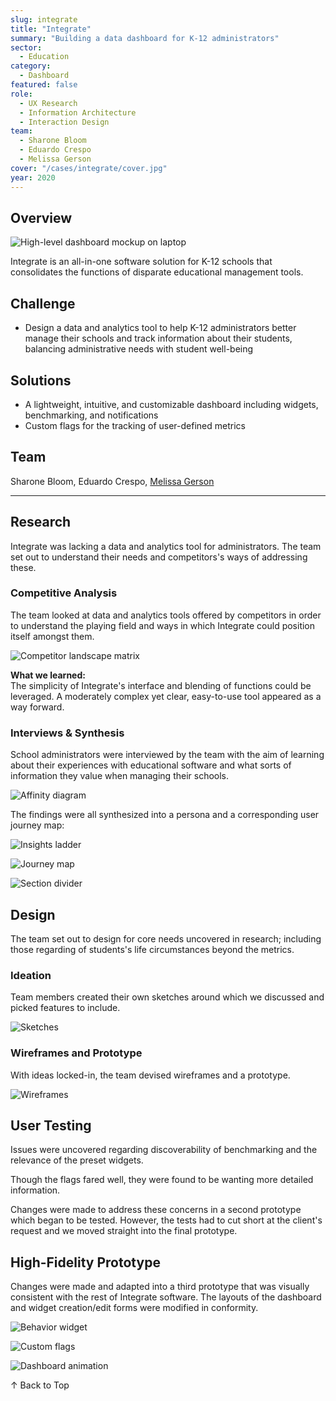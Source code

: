 ```yaml
---
slug: integrate
title: "Integrate"
summary: "Building a data dashboard for K-12 administrators"
sector:
  - Education
category: 
  - Dashboard
featured: false
role:
  - UX Research
  - Information Architecture
  - Interaction Design
team:
  - Sharone Bloom
  - Eduardo Crespo
  - Melissa Gerson
cover: "/cases/integrate/cover.jpg"
year: 2020
---
```


## Overview

![High-level dashboard mockup on laptop](/cases/integrate/cover.jpg)

Integrate is an all-in-one software solution for K-12 schools that consolidates the functions of disparate educational management tools.

## Challenge

- Design a data and analytics tool to help K-12 administrators better manage their schools and track information about their students, balancing administrative needs with student well-being

## Solutions

- A lightweight, intuitive, and customizable dashboard including widgets, benchmarking, and notifications  
- Custom flags for the tracking of user-defined metrics

## Team

Sharone Bloom, Eduardo Crespo, [Melissa Gerson](https://www.melissagersondesign.com)


---

## Research

Integrate was lacking a data and analytics tool for administrators. The team set out to understand their needs and competitors's ways of addressing these.

### Competitive Analysis

The team looked at data and analytics tools offered by competitors in order to understand the playing field and ways in which Integrate could position itself amongst them.

![Competitor landscape matrix](/cases/integrate/competitor-matrix.jpg)

**What we learned:**  
The simplicity of Integrate's interface and blending of functions could be leveraged. A moderately complex yet clear, easy-to-use tool appeared as a way forward.

### Interviews & Synthesis

School administrators were interviewed by the team with the aim of learning about their experiences with educational software and what sorts of information they value when managing their schools.

![Affinity diagram](/cases/integrate/affinity-diagram.jpg)

The findings were all synthesized into a persona and a corresponding user journey map:

![Insights ladder](/cases/integrate/insights-ladder.jpg)

![Journey map](/cases/integrate/journey-map.jpg)

![Section divider](/cases/integrate/divider-2.png)

## Design

The team set out to design for core needs uncovered in research; including those regarding of students's life circumstances beyond the metrics.

### Ideation

Team members created their own sketches around which we discussed and picked features to include.

![Sketches](/cases/integrate/sketches.jpg)

### Wireframes and Prototype

With ideas locked-in, the team devised wireframes and a prototype.

![Wireframes](/cases/integrate/wireframes.jpg)

## User Testing

Issues were uncovered regarding discoverability of benchmarking and the relevance of the preset widgets.

Though the flags fared well, they were found to be wanting more detailed information.

Changes were made to address these concerns in a second prototype which began to be tested. However, the tests had to cut short at the client's request and we moved straight into the final prototype.

## High-Fidelity Prototype

Changes were made and adapted into a third prototype that was visually consistent with the rest of Integrate software. The layouts of the dashboard and widget creation/edit forms were modified in conformity.

![Behavior widget](/cases/integrate/widget-behavior.png)

![Custom flags](/cases/integrate/custom-flags.png)

![Dashboard animation](/cases/integrate/dashboard-animated.gif) 

↑ Back to Top
